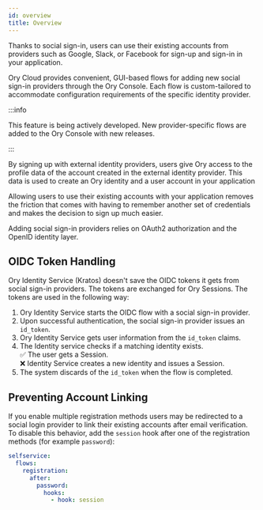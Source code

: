 ```yaml
---
id: overview
title: Overview
---
```


Thanks to social sign-in, users can use their existing accounts from providers such as 
Google, Slack, or Facebook for sign-up and sign-in in your application. 

Ory Cloud provides convenient, GUI-based flows for adding new social sign-in providers through the
Ory Console. Each flow is custom-tailored to accommodate configuration requirements of the specific 
identity provider. 

:::info

This feature is being actively developed. New provider-specific flows are added to the Ory Console
with new releases.

:::

By signing up with external identity providers, users give Ory access to the profile data 
of the account created in the external identity provider. This data is used to create an Ory 
identity and a user account in your application

Allowing users to use their existing accounts with your application removes the friction
that comes with having to remember another set of credentials and makes the decision to 
sign up much easier.

Adding social sign-in providers relies on OAuth2 authorization and the OpenID identity layer. 

## OIDC Token Handling

Ory Identity Service (Kratos) doesn't save the OIDC tokens it gets from social sign-in
providers. The tokens are exchanged for Ory Sessions. The tokens are used in the following way: 

1. Ory Identity Service starts the OIDC flow with a social sign-in provider.
2. Upon successful authentication, the social sign-in provider issues an `id_token`.
3. Ory Identity Service gets user information from the `id_token` claims.
4. The Identity service checks if a matching identity exists. <br />
    ✅ The user gets a Session. <br />
    ❌ Identity Service creates a new identity and issues a Session.
5. The system discards of the `id_token` when the flow is completed. 


## Preventing Account Linking

If you enable multiple registration methods users may be redirected to a social login provider 
to link their existing accounts after email verification. To disable this behavior, add the `session`
hook after one of the registration methods (for example `password`):

```yaml
selfservice:
  flows:
    registration:
      after:
        password:
          hooks:
            - hook: session
```

